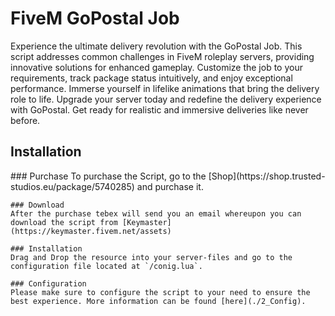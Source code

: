 
# FiveM GoPostal Job

Experience the ultimate delivery revolution with the GoPostal Job. This script addresses common challenges in FiveM roleplay servers, providing innovative solutions for enhanced gameplay. Customize the job to your requirements, track package status intuitively, and enjoy exceptional performance. Immerse yourself in lifelike animations that bring the delivery role to life. Upgrade your server today and redefine the delivery experience with GoPostal. Get ready for realistic and immersive deliveries like never before.

## Installation

<Steps>
    ### Purchase
    To purchase the Script, go to the [Shop](https://shop.trusted-studios.eu/package/5740285) and purchase it. 

    ### Download
    After the purchase tebex will send you an email whereupon you can download the script from [Keymaster](https://keymaster.fivem.net/assets)

    ### Installation
    Drag and Drop the resource into your server-files and go to the configuration file located at `/conig.lua`.

    ### Configuration
    Please make sure to configure the script to your need to ensure the best experience. More information can be found [here](./2_Config).
</Steps>